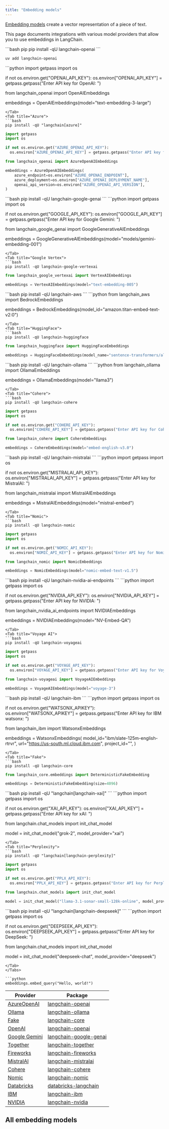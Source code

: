 ```yaml
---
title: "Embedding models"
---
```


[Embedding models](/oss/python/concepts/embedding_models) create a vector representation of a piece of text.

This page documents integrations with various model providers that allow you to use embeddings in LangChain.

<Tabs>
<Tab title="OpenAI">

<CodeGroup>
```bash pip
pip install -qU langchain-openai
```

```bash uv
uv add langchain-openai
```
</CodeGroup>
```python
import getpass
import os

if not os.environ.get("OPENAI_API_KEY"):
  os.environ["OPENAI_API_KEY"] = getpass.getpass("Enter API key for OpenAI: ")

from langchain_openai import OpenAIEmbeddings

embeddings = OpenAIEmbeddings(model="text-embedding-3-large")
```
</Tab>
<Tab title="Azure">
```bash
pip install -qU "langchain[azure]"
```
```python
import getpass
import os

if not os.environ.get("AZURE_OPENAI_API_KEY"):
  os.environ["AZURE_OPENAI_API_KEY"] = getpass.getpass("Enter API key for Azure: ")

from langchain_openai import AzureOpenAIEmbeddings

embeddings = AzureOpenAIEmbeddings(
    azure_endpoint=os.environ["AZURE_OPENAI_ENDPOINT"],
    azure_deployment=os.environ["AZURE_OPENAI_DEPLOYMENT_NAME"],
    openai_api_version=os.environ["AZURE_OPENAI_API_VERSION"],
)
```
</Tab>
<Tab title="Google Gemini">
```bash
pip install -qU langchain-google-genai
```
```python
import getpass
import os

if not os.environ.get("GOOGLE_API_KEY"):
  os.environ["GOOGLE_API_KEY"] = getpass.getpass("Enter API key for Google Gemini: ")

from langchain_google_genai import GoogleGenerativeAIEmbeddings

embeddings = GoogleGenerativeAIEmbeddings(model="models/gemini-embedding-001")
```
</Tab>
<Tab title="Google Vertex">
```bash
pip install -qU langchain-google-vertexai
```
```python
from langchain_google_vertexai import VertexAIEmbeddings

embeddings = VertexAIEmbeddings(model="text-embedding-005")
```
</Tab>
<Tab title="AWS">
```bash
pip install -qU langchain-aws
```
```python
from langchain_aws import BedrockEmbeddings

embeddings = BedrockEmbeddings(model_id="amazon.titan-embed-text-v2:0")
```
</Tab>
<Tab title="HuggingFace">
```bash
pip install -qU langchain-huggingface
```
```python
from langchain_huggingface import HuggingFaceEmbeddings

embeddings = HuggingFaceEmbeddings(model_name="sentence-transformers/all-mpnet-base-v2")
```
</Tab>
<Tab title="Ollama">
```bash
pip install -qU langchain-ollama
```
```python
from langchain_ollama import OllamaEmbeddings

embeddings = OllamaEmbeddings(model="llama3")
```
</Tab>
<Tab title="Cohere">
```bash
pip install -qU langchain-cohere
```
```python
import getpass
import os

if not os.environ.get("COHERE_API_KEY"):
  os.environ["COHERE_API_KEY"] = getpass.getpass("Enter API key for Cohere: ")

from langchain_cohere import CohereEmbeddings

embeddings = CohereEmbeddings(model="embed-english-v3.0")
```
</Tab>
<Tab title="Mistral AI">
```bash
pip install -qU langchain-mistralai
```
```python
import getpass
import os

if not os.environ.get("MISTRALAI_API_KEY"):
  os.environ["MISTRALAI_API_KEY"] = getpass.getpass("Enter API key for MistralAI: ")

from langchain_mistralai import MistralAIEmbeddings

embeddings = MistralAIEmbeddings(model="mistral-embed")
```
</Tab>
<Tab title="Nomic">
```bash
pip install -qU langchain-nomic
```
```python
import getpass
import os

if not os.environ.get("NOMIC_API_KEY"):
  os.environ["NOMIC_API_KEY"] = getpass.getpass("Enter API key for Nomic: ")

from langchain_nomic import NomicEmbeddings

embeddings = NomicEmbeddings(model="nomic-embed-text-v1.5")
```
</Tab>
<Tab title="NVIDIA">
```bash
pip install -qU langchain-nvidia-ai-endpoints
```
```python
import getpass
import os

if not os.environ.get("NVIDIA_API_KEY"):
  os.environ["NVIDIA_API_KEY"] = getpass.getpass("Enter API key for NVIDIA: ")

from langchain_nvidia_ai_endpoints import NVIDIAEmbeddings

embeddings = NVIDIAEmbeddings(model="NV-Embed-QA")
```
</Tab>
<Tab title="Voyage AI">
```bash
pip install -qU langchain-voyageai
```
```python
import getpass
import os

if not os.environ.get("VOYAGE_API_KEY"):
  os.environ["VOYAGE_API_KEY"] = getpass.getpass("Enter API key for Voyage AI: ")

from langchain-voyageai import VoyageAIEmbeddings

embeddings = VoyageAIEmbeddings(model="voyage-3")
```
</Tab>
<Tab title="IBM watsonx">
```bash
pip install -qU langchain-ibm
```
```python
import getpass
import os

if not os.environ.get("WATSONX_APIKEY"):
  os.environ["WATSONX_APIKEY"] = getpass.getpass("Enter API key for IBM watsonx: ")

from langchain_ibm import WatsonxEmbeddings

embeddings = WatsonxEmbeddings(
    model_id="ibm/slate-125m-english-rtrvr",
    url="https://us-south.ml.cloud.ibm.com",
    project_id="<WATSONX PROJECT_ID>",
)
```
</Tab>
<Tab title="Fake">
```bash
pip install -qU langchain-core
```
```python
from langchain_core.embeddings import DeterministicFakeEmbedding

embeddings = DeterministicFakeEmbedding(size=4096)
```
</Tab>
<Tab title="xAI">
```bash
pip install -qU "langchain[langchain-xai]"
```
```python
import getpass
import os

if not os.environ.get("XAI_API_KEY"):
  os.environ["XAI_API_KEY"] = getpass.getpass("Enter API key for xAI: ")

from langchain.chat_models import init_chat_model

model = init_chat_model("grok-2", model_provider="xai")
```
</Tab>
<Tab title="Perplexity">
```bash
pip install -qU "langchain[langchain-perplexity]"
```
```python
import getpass
import os

if not os.environ.get("PPLX_API_KEY"):
  os.environ["PPLX_API_KEY"] = getpass.getpass("Enter API key for Perplexity: ")

from langchain.chat_models import init_chat_model

model = init_chat_model("llama-3.1-sonar-small-128k-online", model_provider="perplexity")
```
</Tab>
<Tab title="DeepSeek">
```bash
pip install -qU "langchain[langchain-deepseek]"
```
```python
import getpass
import os

if not os.environ.get("DEEPSEEK_API_KEY"):
  os.environ["DEEPSEEK_API_KEY"] = getpass.getpass("Enter API key for DeepSeek: ")

from langchain.chat_models import init_chat_model

model = init_chat_model("deepseek-chat", model_provider="deepseek")
```
</Tab>
</Tabs>

```python
embeddings.embed_query("Hello, world!")
```

| Provider | Package |
|-----------|---------|
| [AzureOpenAI](/oss/python/integrations/text_embedding/azureopenai) | [langchain-openai](https://python.langchain.com/api_reference/openai/embeddings/langchain_openai.embeddings.azure.AzureOpenAIEmbeddings.html) |
| [Ollama](/oss/python/integrations/text_embedding/ollama) | [langchain-ollama](https://python.langchain.com/api_reference/ollama/embeddings/langchain_ollama.embeddings.OllamaEmbeddings.html) |
| [Fake](/oss/python/integrations/text_embedding/fake) | [langchain-core](https://python.langchain.com/api_reference/core/embeddings/langchain_core.embeddings.fake.FakeEmbeddings.html) |
| [OpenAI](/oss/python/integrations/text_embedding/openai) | [langchain-openai](https://python.langchain.com/api_reference/openai/chat_models/langchain_openai.chat_models.base.ChatOpenAI.html) |
| [Google Gemini](/oss/python/integrations/text_embedding/google_generative_ai) | [langchain-google-genai](https://python.langchain.com/api_reference/google_genai/embeddings/langchain_google_genai.embeddings.GoogleGenerativeAIEmbeddings.html) |
| [Together](/oss/python/integrations/text_embedding/together) | [langchain-together](https://python.langchain.com/api_reference/together/embeddings/langchain_together.embeddings.TogetherEmbeddings.html) |
| [Fireworks](/oss/python/integrations/text_embedding/fireworks) | [langchain-fireworks](https://python.langchain.com/api_reference/fireworks/embeddings/langchain_fireworks.embeddings.FireworksEmbeddings.html) |
| [MistralAI](/oss/python/integrations/text_embedding/mistralai) | [langchain-mistralai](https://python.langchain.com/api_reference/mistralai/embeddings/langchain_mistralai.embeddings.MistralAIEmbeddings.html) |
| [Cohere](/oss/python/integrations/text_embedding/cohere) | [langchain-cohere](https://python.langchain.com/api_reference/community/llms/langchain_community.llms.cohere.Cohere.html) |
| [Nomic](/oss/python/integrations/text_embedding/nomic) | [langchain-nomic](https://python.langchain.com/api_reference/nomic/embeddings/langchain_nomic.embeddings.NomicEmbeddings.html) |
| [Databricks](/oss/python/integrations/text_embedding/databricks) | [databricks-langchain](https://api-docs.databricks.com/python/databricks-ai-bridge/latest/databricks_langchain.html#databricks_langchain.DatabricksEmbeddings) |
| [IBM](/oss/python/integrations/text_embedding/ibm_watsonx) | [langchain-ibm](https://python.langchain.com/api_reference/ibm/embeddings/langchain_ibm.embeddings.WatsonxEmbeddings.html) |
| [NVIDIA](/oss/python/integrations/text_embedding/nvidia_ai_endpoints) | [langchain-nvidia](https://python.langchain.com/api_reference/nvidia_ai_endpoints/embeddings/langchain_nvidia_ai_endpoints.embeddings.NVIDIAEmbeddings.html) |

## All embedding models

<Columns cols={3}>
<Card title="Aleph Alpha" icon="link" href="/oss/python/integrations/text_embedding/aleph_alpha" arrow="true" cta="View guide"></Card>
<Card title="Anyscale" icon="link" href="/oss/python/integrations/text_embedding/anyscale" arrow="true" cta="View guide"></Card>
<Card title="Ascend" icon="link" href="/oss/python/integrations/text_embedding/ascend" arrow="true" cta="View guide"></Card>
<Card title="AwaDB" icon="link" href="/oss/python/integrations/text_embedding/awadb" arrow="true" cta="View guide"></Card>
<Card title="AzureOpenAI" icon="link" href="/oss/python/integrations/text_embedding/azureopenai" arrow="true" cta="View guide"></Card>
<Card title="Baichuan Text Embeddings" icon="link" href="/oss/python/integrations/text_embedding/baichuan" arrow="true" cta="View guide"></Card>
<Card title="Baidu Qianfan" icon="link" href="/oss/python/integrations/text_embedding/baidu_qianfan_endpoint" arrow="true" cta="View guide"></Card>
<Card title="Bedrock" icon="link" href="/oss/python/integrations/text_embedding/bedrock" arrow="true" cta="View guide"></Card>
<Card title="BGE on Hugging Face" icon="link" href="/oss/python/integrations/text_embedding/bge_huggingface" arrow="true" cta="View guide"></Card>
<Card title="Bookend AI" icon="link" href="/oss/python/integrations/text_embedding/bookend" arrow="true" cta="View guide"></Card>
<Card title="Clarifai" icon="link" href="/oss/python/integrations/text_embedding/clarifai" arrow="true" cta="View guide"></Card>
<Card title="Cloudflare Workers AI" icon="link" href="/oss/python/integrations/text_embedding/cloudflare_workersai" arrow="true" cta="View guide"></Card>
<Card title="Clova Embeddings" icon="link" href="/oss/python/integrations/text_embedding/clova" arrow="true" cta="View guide"></Card>
<Card title="Cohere" icon="link" href="/oss/python/integrations/text_embedding/cohere" arrow="true" cta="View guide"></Card>
<Card title="DashScope" icon="link" href="/oss/python/integrations/text_embedding/dashscope" arrow="true" cta="View guide"></Card>
<Card title="Databricks" icon="link" href="/oss/python/integrations/text_embedding/databricks" arrow="true" cta="View guide"></Card>
<Card title="DeepInfra" icon="link" href="/oss/python/integrations/text_embedding/deepinfra" arrow="true" cta="View guide"></Card>
<Card title="EDEN AI" icon="link" href="/oss/python/integrations/text_embedding/edenai" arrow="true" cta="View guide"></Card>
<Card title="Elasticsearch" icon="link" href="/oss/python/integrations/text_embedding/elasticsearch" arrow="true" cta="View guide"></Card>
<Card title="Embaas" icon="link" href="/oss/python/integrations/text_embedding/embaas" arrow="true" cta="View guide"></Card>
<Card title="Fake Embeddings" icon="link" href="/oss/python/integrations/text_embedding/fake" arrow="true" cta="View guide"></Card>
<Card title="FastEmbed by Qdrant" icon="link" href="/oss/python/integrations/text_embedding/fastembed" arrow="true" cta="View guide"></Card>
<Card title="Fireworks" icon="link" href="/oss/python/integrations/text_embedding/fireworks" arrow="true" cta="View guide"></Card>
<Card title="Google Gemini" icon="link" href="/oss/python/integrations/text_embedding/google_generative_ai" arrow="true" cta="View guide"></Card>
<Card title="Google Vertex AI" icon="link" href="/oss/python/integrations/text_embedding/google_vertex_ai_palm" arrow="true" cta="View guide"></Card>
<Card title="GPT4All" icon="link" href="/oss/python/integrations/text_embedding/gpt4all" arrow="true" cta="View guide"></Card>
<Card title="Gradient" icon="link" href="/oss/python/integrations/text_embedding/gradient" arrow="true" cta="View guide"></Card>
<Card title="GreenNode" icon="link" href="/oss/python/integrations/text_embedding/greennode" arrow="true" cta="View guide"></Card>
<Card title="Hugging Face" icon="link" href="/oss/python/integrations/text_embedding/huggingfacehub" arrow="true" cta="View guide"></Card>
<Card title="IBM watsonx.ai" icon="link" href="/oss/python/integrations/text_embedding/ibm_watsonx" arrow="true" cta="View guide"></Card>
<Card title="Infinity" icon="link" href="/oss/python/integrations/text_embedding/infinity" arrow="true" cta="View guide"></Card>
<Card title="Instruct Embeddings" icon="link" href="/oss/python/integrations/text_embedding/instruct_embeddings" arrow="true" cta="View guide"></Card>
<Card title="IPEX-LLM CPU" icon="link" href="/oss/python/integrations/text_embedding/ipex_llm" arrow="true" cta="View guide"></Card>
<Card title="IPEX-LLM GPU" icon="link" href="/oss/python/integrations/text_embedding/ipex_llm_gpu" arrow="true" cta="View guide"></Card>
<Card title="Intel Extension for Transformers" icon="link" href="/oss/python/integrations/text_embedding/itrex" arrow="true" cta="View guide"></Card>
<Card title="Jina" icon="link" href="/oss/python/integrations/text_embedding/jina" arrow="true" cta="View guide"></Card>
<Card title="John Snow Labs" icon="link" href="/oss/python/integrations/text_embedding/johnsnowlabs_embedding" arrow="true" cta="View guide"></Card>
<Card title="LASER" icon="link" href="/oss/python/integrations/text_embedding/laser" arrow="true" cta="View guide"></Card>
<Card title="Lindorm" icon="link" href="/oss/python/integrations/text_embedding/lindorm" arrow="true" cta="View guide"></Card>
<Card title="Llama.cpp" icon="link" href="/oss/python/integrations/text_embedding/llamacpp" arrow="true" cta="View guide"></Card>
<Card title="Llamafile" icon="link" href="/oss/python/integrations/text_embedding/llamafile" arrow="true" cta="View guide"></Card>
<Card title="LLMRails" icon="link" href="/oss/python/integrations/text_embedding/llm_rails" arrow="true" cta="View guide"></Card>
<Card title="LocalAI" icon="link" href="/oss/python/integrations/text_embedding/localai" arrow="true" cta="View guide"></Card>
<Card title="MiniMax" icon="link" href="/oss/python/integrations/text_embedding/minimax" arrow="true" cta="View guide"></Card>
<Card title="MistralAI" icon="link" href="/oss/python/integrations/text_embedding/mistralai" arrow="true" cta="View guide"></Card>
<Card title="Model2Vec" icon="link" href="/oss/python/integrations/text_embedding/model2vec" arrow="true" cta="View guide"></Card>
<Card title="ModelScope" icon="link" href="/oss/python/integrations/text_embedding/modelscope_embedding" arrow="true" cta="View guide"></Card>
<Card title="MosaicML" icon="link" href="/oss/python/integrations/text_embedding/mosaicml" arrow="true" cta="View guide"></Card>
<Card title="Naver" icon="link" href="/oss/python/integrations/text_embedding/naver" arrow="true" cta="View guide"></Card>
<Card title="Nebius" icon="link" href="/oss/python/integrations/text_embedding/nebius" arrow="true" cta="View guide"></Card>
<Card title="Netmind" icon="link" href="/oss/python/integrations/text_embedding/netmind" arrow="true" cta="View guide"></Card>
<Card title="NLP Cloud" icon="link" href="/oss/python/integrations/text_embedding/nlp_cloud" arrow="true" cta="View guide"></Card>
<Card title="Nomic" icon="link" href="/oss/python/integrations/text_embedding/nomic" arrow="true" cta="View guide"></Card>
<Card title="NVIDIA NIMs" icon="link" href="/oss/python/integrations/text_embedding/nvidia_ai_endpoints" arrow="true" cta="View guide"></Card>
<Card title="Oracle Cloud Infrastructure" icon="link" href="/oss/python/integrations/text_embedding/oci_generative_ai" arrow="true" cta="View guide"></Card>
<Card title="Ollama" icon="link" href="/oss/python/integrations/text_embedding/ollama" arrow="true" cta="View guide"></Card>
<Card title="OpenClip" icon="link" href="/oss/python/integrations/text_embedding/open_clip" arrow="true" cta="View guide"></Card>
<Card title="OpenAI" icon="link" href="/oss/python/integrations/text_embedding/openai" arrow="true" cta="View guide"></Card>
<Card title="OpenVINO" icon="link" href="/oss/python/integrations/text_embedding/openvino" arrow="true" cta="View guide"></Card>
<Card title="Optimum Intel" icon="link" href="/oss/python/integrations/text_embedding/optimum_intel" arrow="true" cta="View guide"></Card>
<Card title="Oracle AI Vector Search" icon="link" href="/oss/python/integrations/text_embedding/oracleai" arrow="true" cta="View guide"></Card>
<Card title="OVHcloud" icon="link" href="/oss/python/integrations/text_embedding/ovhcloud" arrow="true" cta="View guide"></Card>
<Card title="Pinecone Embeddings" icon="link" href="/oss/python/integrations/text_embedding/pinecone" arrow="true" cta="View guide"></Card>
<Card title="PredictionGuard" icon="link" href="/oss/python/integrations/text_embedding/predictionguard" arrow="true" cta="View guide"></Card>
<Card title="PremAI" icon="link" href="/oss/python/integrations/text_embedding/premai" arrow="true" cta="View guide"></Card>
<Card title="SageMaker" icon="link" href="/oss/python/integrations/text_embedding/sagemaker-endpoint" arrow="true" cta="View guide"></Card>
<Card title="SambaNovaCloud" icon="link" href="/oss/python/integrations/text_embedding/sambanova" arrow="true" cta="View guide"></Card>
<Card title="SambaStudio" icon="link" href="/oss/python/integrations/text_embedding/sambastudio" arrow="true" cta="View guide"></Card>
<Card title="Self Hosted" icon="link" href="/oss/python/integrations/text_embedding/self-hosted" arrow="true" cta="View guide"></Card>
<Card title="Sentence Transformers" icon="link" href="/oss/python/integrations/text_embedding/sentence_transformers" arrow="true" cta="View guide"></Card>
<Card title="Solar" icon="link" href="/oss/python/integrations/text_embedding/solar" arrow="true" cta="View guide"></Card>
<Card title="SpaCy" icon="link" href="/oss/python/integrations/text_embedding/spacy_embedding" arrow="true" cta="View guide"></Card>
<Card title="SparkLLM" icon="link" href="/oss/python/integrations/text_embedding/sparkllm" arrow="true" cta="View guide"></Card>
<Card title="TensorFlow Hub" icon="link" href="/oss/python/integrations/text_embedding/tensorflowhub" arrow="true" cta="View guide"></Card>
<Card title="Text Embeddings Inference" icon="link" href="/oss/python/integrations/text_embedding/text_embeddings_inference" arrow="true" cta="View guide"></Card>
<Card title="TextEmbed" icon="link" href="/oss/python/integrations/text_embedding/textembed" arrow="true" cta="View guide"></Card>
<Card title="Titan Takeoff" icon="link" href="/oss/python/integrations/text_embedding/titan_takeoff" arrow="true" cta="View guide"></Card>
<Card title="Together AI" icon="link" href="/oss/python/integrations/text_embedding/together" arrow="true" cta="View guide"></Card>
<Card title="Upstage" icon="link" href="/oss/python/integrations/text_embedding/upstage" arrow="true" cta="View guide"></Card>
<Card title="Volc Engine" icon="link" href="/oss/python/integrations/text_embedding/volcengine" arrow="true" cta="View guide"></Card>
<Card title="Voyage AI" icon="link" href="/oss/python/integrations/text_embedding/voyageai" arrow="true" cta="View guide"></Card>
<Card title="Xinference" icon="link" href="/oss/python/integrations/text_embedding/xinference" arrow="true" cta="View guide"></Card>
<Card title="YandexGPT" icon="link" href="/oss/python/integrations/text_embedding/yandex" arrow="true" cta="View guide"></Card>
<Card title="ZhipuAI" icon="link" href="/oss/python/integrations/text_embedding/zhipuai" arrow="true" cta="View guide"></Card>
</Columns>
